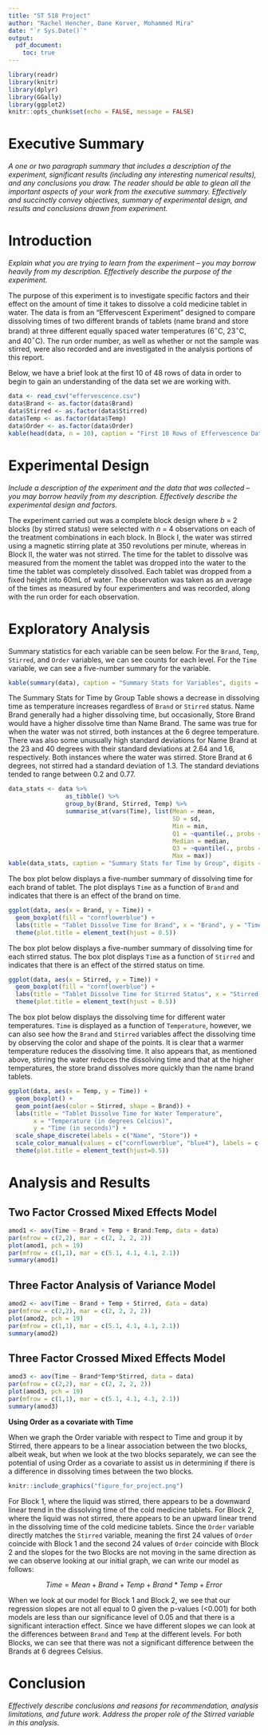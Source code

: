 ```yaml
---
title: "ST 518 Project"
author: "Rachel Hencher, Dane Korver, Mohammed Mira"
date: "`r Sys.Date()`"
output: 
  pdf_document:
    toc: true
---
```


```r
library(readr)
library(knitr)
library(dplyr)
library(GGally)
library(ggplot2)
knitr::opts_chunk$set(echo = FALSE, message = FALSE)
```

# Executive Summary  
*A one or two paragraph summary that includes a description of the experiment, significant results (including any interesting numerical results), and any conclusions you draw. The reader should be able to glean all the important aspects of your work from the executive summary. Effectively and succinctly convey objectives, summary of experimental design, and results and conclusions drawn from experiment.*  


# Introduction  
*Explain what you are trying to learn from the experiment -- you may borrow heavily from my description. Effectively describe the purpose of the experiment.*  

The purpose of this experiment is to investigate specific factors and their effect on the amount of time it takes to dissolve a cold medicine tablet in water. The data is from an “Effervescent Experiment” designed to compare dissolving times of two different brands of tablets (name brand and store brand) at three different equally spaced water temperatures (6$^\circ$C, 23$^\circ$C, and  40$^\circ$C). The run order number, as well as whether or not the sample was stirred, were also recorded and are investigated in the analysis portions of this report.  

Below, we have a brief look at the first 10 of 48 rows of data in order to begin to gain an understanding of the data set we are working with.  

```r
data <- read_csv("effervescence.csv")
data$Brand <- as.factor(data$Brand)
data$Stirred <- as.factor(data$Stirred)
data$Temp <- as.factor(data$Temp)
data$Order <- as.factor(data$Order)
kable(head(data, n = 10), caption = "First 10 Rows of Effervescence Data")
```


# Experimental Design  
*Include a description of the experiment and the data that was collected -- you may borrow heavily from my description. Effectively describe the experimental design and factors.*   

The experiment carried out was a complete block design where *b* = 2 blocks (by stirred status) were selected with *n* = 4 observations on each of the treatment combinations in each block. In Block I, the water was stirred using a magnetic stirring plate at 350 revolutions per minute, whereas in Block II, the water was not stirred. The time for the tablet to dissolve was measured from the moment the tablet was dropped into the water to the time the tablet was completely dissolved. Each tablet was dropped from a fixed height into 60mL of water. The observation was taken as an average of the times as measured by four experimenters and was recorded, along with the run order for each observation.  


# Exploratory Analysis  

Summary statistics for each variable can be seen below. For the `Brand`, `Temp`, `Stirred`, and `Order` variables, we can see counts for each level. For the `Time` variable, we can see a five-number summary for the variable.  

```r
kable(summary(data), caption = "Summary Stats for Variables", digits = 2)
```

The Summary Stats for Time by Group Table shows a decrease in dissolving time as temperature increases regardless of `Brand` or `Stirred` status. Name Brand generally had a higher dissolving time, but occasionally, Store Brand would have a higher dissolve time than Name Brand. The same was true for when the water was not stirred, both instances at the 6 degree temperature. There was also some unusually high standard deviations for Name Brand at the 23 and 40 degrees with their standard deviations at 2.64 and 1.6, respectively. Both instances where the water was stirred. Store Brand at 6 degrees, not stirred had a standard deviation of 1.3. The standard deviations tended to range between 0.2 and 0.77.         

```r
data_stats <- data %>%
                as_tibble() %>%
                group_by(Brand, Stirred, Temp) %>%
                summarise_at(vars(Time), list(Mean = mean, 
                                              SD = sd,
                                              Min = min, 
                                              Q1 = ~quantile(., probs = 0.25), 
                                              Median = median, 
                                              Q3 = ~quantile(., probs = 0.75), 
                                              Max = max))
kable(data_stats, caption = "Summary Stats for Time by Group", digits = 2)
```

The box plot below displays a five-number summary of dissolving time for each brand of tablet. The plot displays `Time` as a function of `Brand` and indicates that there is an effect of the brand on time.  

```r
ggplot(data, aes(x = Brand, y = Time)) + 
  geom_boxplot(fill = "cornflowerblue") + 
  labs(title = "Tablet Dissolve Time for Brand", x = "Brand", y = "Time (in seconds)") +        scale_x_discrete(labels = c("Name", "Store")) +
  theme(plot.title = element_text(hjust = 0.5))
```

The box plot below displays a five-number summary of dissolving time for each stirred status. The box plot displays `Time` as a function of `Stirred` and indicates that there is an effect of the stirred status on time.  

```r
ggplot(data, aes(x = Stirred, y = Time)) + 
  geom_boxplot(fill = "cornflowerblue") + 
  labs(title = "Tablet Dissolve Time for Stirred Status", x = "Stirred Status", y = "Time (in seconds)") + scale_x_discrete(labels = c("No", "Yes")) +
  theme(plot.title = element_text(hjust = 0.5))
```

The box plot below displays the dissolving time for different water temperatures. `Time` is displayed as a function of `Temperature`, however, we can also see how the `Brand` and `Stirred` variables affect the dissolving time by observing the color and shape of the points. It is clear that a warmer temperature reduces the dissolving time. It also appears that, as mentioned above, stirring the water reduces the dissolving time and that at the higher temperatures, the store brand dissolves more quickly than the name brand tablets.   

```r
ggplot(data, aes(x = Temp, y = Time)) + 
  geom_boxplot() + 
  geom_point(aes(color = Stirred, shape = Brand)) + 
  labs(title = "Tablet Dissolve Time for Water Temperature", 
       x = "Temperature (in degrees Celcius)", 
       y = "Time (in seconds)") + 
  scale_shape_discrete(labels = c("Name", "Store")) + 
  scale_color_manual(values = c("cornflowerblue", "blue4"), labels = c("No", "Yes")) +
  theme(plot.title = element_text(hjust=0.5))
```


# Analysis and Results  


## Two Factor Crossed Mixed Effects Model  

```r
amod1 <- aov(Time ~ Brand + Temp + Brand:Temp, data = data)
par(mfrow = c(2,2), mar = c(2, 2, 2, 2))
plot(amod1, pch = 19)
par(mfrow = c(1,1), mar = c(5.1, 4.1, 4.1, 2.1))
summary(amod1)
```


## Three Factor Analysis of Variance Model  

```r
amod2 <- aov(Time ~ Brand + Temp + Stirred, data = data)
par(mfrow = c(2,2), mar = c(2, 2, 2, 2))
plot(amod2, pch = 19)
par(mfrow = c(1,1), mar = c(5.1, 4.1, 4.1, 2.1))
summary(amod2)
```


## Three Factor Crossed Mixed Effects Model  

```r
amod3 <- aov(Time ~ Brand*Temp*Stirred, data = data)
par(mfrow = c(2,2), mar = c(2, 2, 2, 2))
plot(amod3, pch = 19)
par(mfrow = c(1,1), mar = c(5.1, 4.1, 4.1, 2.1))
summary(amod3)
```



**Using Order as a covariate with Time**  

When we graph the Order variable with respect to Time and group it by Stirred, there appears to be a linear association between the two blocks, albeit weak, but when we look at the two blocks separately, we can see the potential of using Order as a covariate to assist us in determining if there is a difference in dissolving times between the two blocks.

```r
knitr::include_graphics("figure_for_project.png")
```  

For Block 1, where the liquid was stirred, there appears to be a downward linear trend in the dissolving time of the cold medicine tablets. For Block 2, where the liquid was not stirred, there appears to be an upward linear trend in the dissolving time of the cold medicine tablets. Since the `Order` variable directly matches the `Stirred` variable, meaning the first 24 values of `Order` coincide with Block 1 and the second 24 values of `Order` coincide with Block 2 and the slopes for the two Blocks are not moving in the same direction as we can observe looking at our initial graph, we can write our model as follows: 
  
$$Time = Mean + Brand + Temp + Brand*Temp + Error$$
  
When we look at our model for Block 1 and Block 2, we see that our regression slopes are not all equal to 0 given the p-values (<0.001) for both models are less than our significance level of 0.05 and that there is a significant interaction effect. Since we have different slopes we can look at the differences between `Brand` and `Temp` at the different levels. For both Blocks, we can see that there was not a significant difference between the Brands at 6 degrees Celsius.


# Conclusion  
*Effectively describe conclusions and reasons for recommendation, analysis limitations, and future work. Address the proper role of the Stirred variable in this analysis.*  
 

